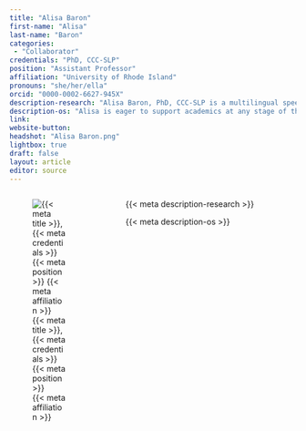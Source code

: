```yaml
---
title: "Alisa Baron"
first-name: "Alisa"
last-name: "Baron"
categories:
 - "Collaborator"
credentials: "PhD, CCC-SLP"
position: "Assistant Professor"
affiliation: "University of Rhode Island"
pronouns: "she/her/ella"
orcid: "0000-0002-6627-945X"
description-research: "Alisa Baron, PhD, CCC-SLP is a multilingual speech language pathologist and Assistant Professor at the University of Rhode Island. Her research focuses on how children process speech and language and how this may differ in monolingual and bilingual children with and without developmental disorders (developmental language disorder (DLD), autism spectrum disorders (ASD), and attention-deficit/hyperactivity disorder (ADHD)). Alisa uses behavioral measures, along with eye tracking, electroencephalography (EEG), and functional near infrared spectroscopy (fNIRS) technologies to identify differences that may not be detectable behaviorally."
description-os: "Alisa is eager to support academics at any stage of their journey in learning and implementing open science practices."
link: 
website-button: 
headshot: "Alisa Baron.png"
lightbox: true
draft: false
layout: article
editor: source
---
```


:::::: columns
::: {.column width="30%"}
![{{< meta title >}}, {{< meta credentials >}}<br>{{< meta position >}}<br>{{< meta affiliation >}}]({{< meta headshot >}})
:::

::: {.column width="5%"}
:::

::: {.column width="65%"}
{{< meta description-research >}}

{{< meta description-os >}}
:::
::::::
